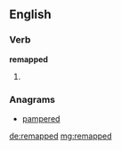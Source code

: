 ==English==

===Verb===
'''remapped'''

# {{past of|[[remap]]}}

===Anagrams===
* [[pampered#English|pampered]]

[[de:remapped]]
[[mg:remapped]]